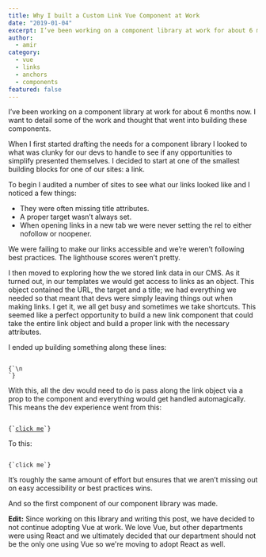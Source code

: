 ```yaml
---
title: Why I built a Custom Link Vue Component at Work
date: "2019-01-04"
excerpt: I’ve been working on a component library at work for about 6 months now. I want to detail some of the work and thought that went into building these components.
author:
  - amir
category:
  - vue
  - links
  - anchors
  - components
featured: false
---
```


I’ve been working on a component library at work for about 6 months now. I want to detail some of the work and thought that went into building these components.

When I first started drafting the needs for a component library I looked to what was clunky for our devs to handle to see if any opportunities to simplify presented themselves. I decided to start at one of the smallest building blocks for one of our sites: a link.

To begin I audited a number of sites to see what our links looked like and I noticed a few things:

- They were often missing title attributes.
- A proper target wasn’t always set.
- When opening links in a new tab we were never setting the rel to either nofollow or noopener.

We were failing to make our links accessible and we’re weren’t following best practices. The lighthouse scores weren’t pretty.

I then moved to exploring how the we stored link data in our CMS. As it turned out, in our templates we would get access to links as an object. This object contained the URL, the target and a title; we had everything we needed so that meant that devs were simply leaving things out when making links. I get it, we all get busy and sometimes we take shortcuts. This seemed like a perfect opportunity to build a new link component that could take the entire link object and build a proper link with the necessary attributes.

I ended up building something along these lines:

<Code language="html">
{`<template>
  <a v-if="href" :href="href" :target="target" :title="title" :rel="rel">
    <slot>read more</slot>
  </a>
</template>\n
<script>
    props: {
      link: {
        type: Object,
        required: true,
      },
    },
    computed: {
      href() {
        return this.link.url;
      },
      target() {
        return this.link.target ? this.link.target : "_self";
      },
      title() {
        return this.link.title;
      },
      rel() {
        return this.target === "_blank" ? "noopener" : undefined;
      },
    },
  };
</script>`}
</Code>

With this, all the dev would need to do is pass along the link object via a prop to the component and everything would get handled automagically. This means the dev experience went from this:

<Code language="html">
{`<a href="{{link.url}}">click me</a>`}
</Code>

To this:

<Code language="html">
{`<hyperlink :link="link">click me</hyperlink>`}
</Code>

It’s roughly the same amount of effort but ensures that we aren’t missing out on easy accessibility or best practices wins.

And so the first component of our component library was made.

**Edit:**
Since working on this library and writing this post, we have decided to not continue adopting Vue at work. We love Vue, but other departments were using React and we ultimately decided that our department should not be the only one using Vue so we're moving to adopt React as well.
